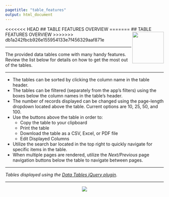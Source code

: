 ```yaml
---
pagetitle: "table_features"
output: html_document
---
```


<<<<<<< HEAD
## TABLE FEATURES OVERVIEW
=======
## TABLE FEATURES OVERVIEW <img src='img/logo.png' align="right" height="100" />
>>>>>>> db1a242fbcb926e155954133e7f456329aaf871e

***

The provided data tables come with many handy features. Review the list below for 
details on how to get the most out of the tables.

***

+ The tables can be sorted by clicking the column name in the table header. 
+ The tables can be filtered (separately from the app’s filters) using the boxes 
below the column names in the table's header. 
+ The number of records displayed can be changed using the page-length dropdown 
located above the table. Current options are 10, 25, 50, and 100. 
+ Use the buttons above the table in order to: 
  - Copy the table to your clipboard 
  - Print the table 
  - Download the table as a CSV, Excel, or PDF file 
  - Edit Displayed Columns 
+ Utilize the search bar located in the top right to quickly navigate for specific 
items in the table. 
+ When multiple pages are rendered, utilize the *Next/Previous* page navigation 
buttons below the table to navigate between pages. 

***

*Tables displayed using the [Data Tables jQuery plugin](https://datatables.net/).*

***

<center>

![](img/datatables.png)

<center/>


